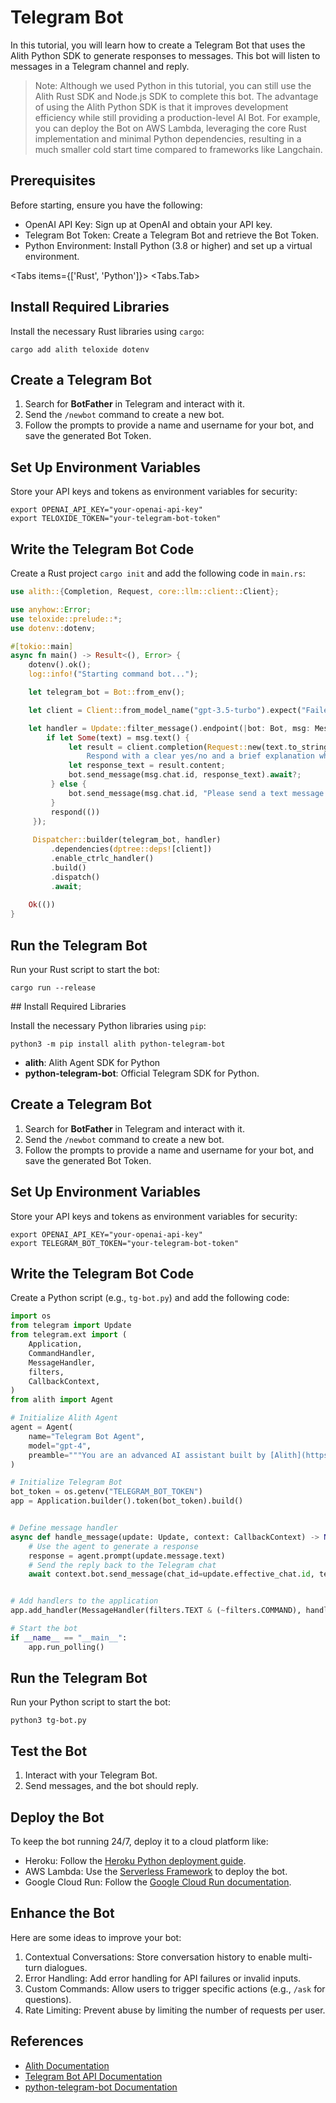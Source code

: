 
# Telegram Bot

In this tutorial, you will learn how to create a Telegram Bot that uses the Alith
Python SDK to generate responses to messages. This bot will listen to messages in a
Telegram channel and reply.

> Note: Although we used Python in this tutorial, you can still use the Alith Rust SDK
> and Node.js SDK to complete this bot. The advantage of using the Alith Python SDK is
> that it improves development efficiency while still providing a production-level AI
> Bot. For example, you can deploy the Bot on AWS Lambda, leveraging the core Rust
> implementation and minimal Python dependencies, resulting in a much smaller cold
> start time compared to frameworks like Langchain.

## Prerequisites

Before starting, ensure you have the following:

- OpenAI API Key: Sign up at OpenAI and obtain your API key.
- Telegram Bot Token: Create a Telegram Bot and retrieve the Bot Token.
- Python Environment: Install Python (3.8 or higher) and set up a virtual environment.

<Tabs items={['Rust', 'Python']}>
  <Tabs.Tab>
  <Steps>
## Install Required Libraries

Install the necessary Rust libraries using `cargo`:

```shell
cargo add alith teloxide dotenv
```

## Create a Telegram Bot

1. Search for **BotFather** in Telegram and interact with it.
2. Send the `/newbot` command to create a new bot.
3. Follow the prompts to provide a name and username for your bot, and save the generated Bot Token.

## Set Up Environment Variables

Store your API keys and tokens as environment variables for security:

```shell
export OPENAI_API_KEY="your-openai-api-key"
export TELOXIDE_TOKEN="your-telegram-bot-token"
```

## Write the Telegram Bot Code

Create a Rust project `cargo init` and add the following code in `main.rs`:

```rust
use alith::{Completion, Request, core::llm::client::Client};

use anyhow::Error;
use teloxide::prelude::*;
use dotenv::dotenv;

#[tokio::main]
async fn main() -> Result<(), Error> {
    dotenv().ok();
    log::info!("Starting command bot...");

    let telegram_bot = Bot::from_env();

    let client = Client::from_model_name("gpt-3.5-turbo").expect("Failed to create LLM");

    let handler = Update::filter_message().endpoint(|bot: Bot, msg: Message, mut client: Client| async move {
        if let Some(text) = msg.text() {
             let result = client.completion(Request::new(text.to_string(), r#"You are a spam detector here to assist the user in identifying spam messages. 
                 Respond with a clear yes/no and a brief explanation why."#.to_string())).await.unwrap();
             let response_text = result.content;
             bot.send_message(msg.chat.id, response_text).await?;
         } else {
             bot.send_message(msg.chat.id, "Please send a text message to check for spam.").await?;
         }
         respond(())
     });
 
     Dispatcher::builder(telegram_bot, handler)
         .dependencies(dptree::deps![client])
         .enable_ctrlc_handler()
         .build()
         .dispatch()
         .await;
    
    Ok(())
}
```

## Run the Telegram Bot

Run your Rust script to start the bot:

```shell
cargo run --release
```
</Steps>
  </Tabs.Tab>
  <Tabs.Tab>
  <Steps>
## Install Required Libraries

Install the necessary Python libraries using `pip`:

```shell
python3 -m pip install alith python-telegram-bot
```

- **alith**: Alith Agent SDK for Python
- **python-telegram-bot**: Official Telegram SDK for Python.

## Create a Telegram Bot

1. Search for **BotFather** in Telegram and interact with it.
2. Send the `/newbot` command to create a new bot.
3. Follow the prompts to provide a name and username for your bot, and save the generated Bot Token.

## Set Up Environment Variables

Store your API keys and tokens as environment variables for security:

```shell
export OPENAI_API_KEY="your-openai-api-key"
export TELEGRAM_BOT_TOKEN="your-telegram-bot-token"
```

## Write the Telegram Bot Code

Create a Python script (e.g., `tg-bot.py`) and add the following code:

```python
import os
from telegram import Update
from telegram.ext import (
    Application,
    CommandHandler,
    MessageHandler,
    filters,
    CallbackContext,
)
from alith import Agent

# Initialize Alith Agent
agent = Agent(
    name="Telegram Bot Agent",
    model="gpt-4",
    preamble="""You are an advanced AI assistant built by [Alith](https://github.com/0xLazAI/alith).""",
)

# Initialize Telegram Bot
bot_token = os.getenv("TELEGRAM_BOT_TOKEN")
app = Application.builder().token(bot_token).build()


# Define message handler
async def handle_message(update: Update, context: CallbackContext) -> None:
    # Use the agent to generate a response
    response = agent.prompt(update.message.text)
    # Send the reply back to the Telegram chat
    await context.bot.send_message(chat_id=update.effective_chat.id, text=response)


# Add handlers to the application
app.add_handler(MessageHandler(filters.TEXT & (~filters.COMMAND), handle_message))

# Start the bot
if __name__ == "__main__":
    app.run_polling()

```

## Run the Telegram Bot

Run your Python script to start the bot:

```shell
python3 tg-bot.py
```
</Steps>
  </Tabs.Tab>
</Tabs>

## Test the Bot

1. Interact with your Telegram Bot.
2. Send messages, and the bot should reply.

## Deploy the Bot

To keep the bot running 24/7, deploy it to a cloud platform like:

- Heroku: Follow the [Heroku Python deployment guide](https://devcenter.heroku.com/articles/getting-started-with-python).
- AWS Lambda: Use the [Serverless Framework](https://www.serverless.com/) to deploy the bot.
- Google Cloud Run: Follow the [Google Cloud Run documentation](https://cloud.google.com/run/docs/quickstarts/build-and-deploy).

## Enhance the Bot

Here are some ideas to improve your bot:

1. Contextual Conversations: Store conversation history to enable multi-turn dialogues.
2. Error Handling: Add error handling for API failures or invalid inputs.
3. Custom Commands: Allow users to trigger specific actions (e.g., `/ask` for questions).
4. Rate Limiting: Prevent abuse by limiting the number of requests per user.


## References

- [Alith Documentation](https://alith.lazai.network/docs)
- [Telegram Bot API Documentation](https://core.telegram.org/bots/api)
- [python-telegram-bot Documentation](https://docs.python-telegram-bot.org/en/stable/)
